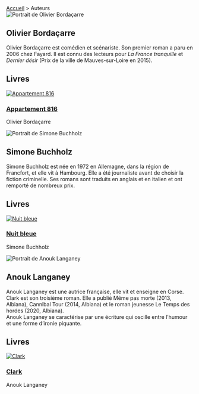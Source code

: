 
<div className="contributors-page">
  <nav className="breadcrumbs">
    <a href="/">Accueil</a> > <span className="current">Auteurs</span>
  </nav>

  <div className="contributors">
    <article className="contributor">
      <div className="contributor-portrait">
        <img
          src={BordacarreImage}
          alt="Portrait de Olivier Bordaçarre"
          className="contributor-portrait-image"
        />
      </div>
      <h1 className="contributor-name">Olivier Bordaçarre</h1>
      <p className="contributor-bio">
        Olivier Bordaçarre est comédien et scénariste. Son premier roman a paru en 2006 chez Fayard. Il est connu des
        lecteurs pour <em>La France tranquille</em> et <em>Dernier désir</em> (Prix de la ville de Mauves-sur-Loire en
        2015).
      </p>
      <h2 className="contributor-books-title">Livres</h2>
      <div className="contributor-books-products">
        <article className="contributor-books-product">
          <a href="/fr/p/appartement-816">
            <img
              src="/appartement-816.cover.jpg"
              alt="Appartement 816"
              className="contributor-books-product-cover"
            />
          </a>
          <h1 className="contributor-books-product-title">
            <a href="/fr/p/appartement-816">Appartement 816</a>
          </h1>
          <p className="contributor-books-product-author">Olivier Bordaçarre</p>
        </article>
      </div>
    </article>
    <article className="contributor">
      <div className="contributor-portrait">
        <img
          src={BuchholzImage}
          alt="Portrait de Simone Buchholz"
          className="contributor-portrait-image"
        />
      </div>
      <h1 className="contributor-name">Simone Buchholz</h1>
      <p className="contributor-bio">
        Simone Buchholz est née en 1972 en Allemagne, dans la région de
        Francfort, et elle vit à Hambourg. Elle a été journaliste avant de
        choisir la fiction criminelle. Ses romans sont traduits en anglais et
        en italien et ont remporté de nombreux prix.
      </p>
      <h2 className="contributor-books-title">Livres</h2>
      <div className="contributor-books-products">
        <article className="contributor-books-product">
          <a href="/fr/p/nuit-bleue">
            <img
              src="/nuit-bleue.cover.jpg"
              alt="Nuit bleue"
              className="contributor-books-product-cover"
            />
          </a>
          <h1 className="contributor-books-product-title">
            <a href="/fr/p/nuit-bleue">Nuit bleue</a>
          </h1>
          <p className="contributor-books-product-author">Simone Buchholz</p>
        </article>
      </div>
    </article>
    <article className="contributor">
      <div className="contributor-portrait">
        <img
          src={LanganeyImage}
          alt="Portrait de Anouk Langaney"
          className="contributor-portrait-image"
        />
      </div>
      <h1 className="contributor-name">Anouk Langaney</h1>
      <p className="contributor-bio">
        Anouk Langaney est une autrice française, elle vit et enseigne en Corse.<br />
        Clark est son troisième roman. Elle a publié Même pas morte (2013,
        Albiana), Cannibal Tour (2014, Albiana) et le roman jeunesse Le Temps
        des hordes (2020, Albiana).<br />
        Anouk Langaney se caractérise par une écriture qui oscille entre
        l’humour et une forme d’ironie piquante.<br />
      </p>
      <h2 className="contributor-books-title">Livres</h2>
      <div className="contributor-books-products">
        <article className="contributor-books-product">
          <a href="/fr/p/clark">
            <img
              src="/clark.cover.jpg"
              alt="Clark"
              className="contributor-books-product-cover"
            />
          </a>
          <h1 className="contributor-books-product-title">
            <a href="/fr/p/clark">Clark</a>
          </h1>
          <p className="contributor-books-product-author">Anouk Langaney</p>
        </article>
      </div>
    </article>


  </div>
</div>

